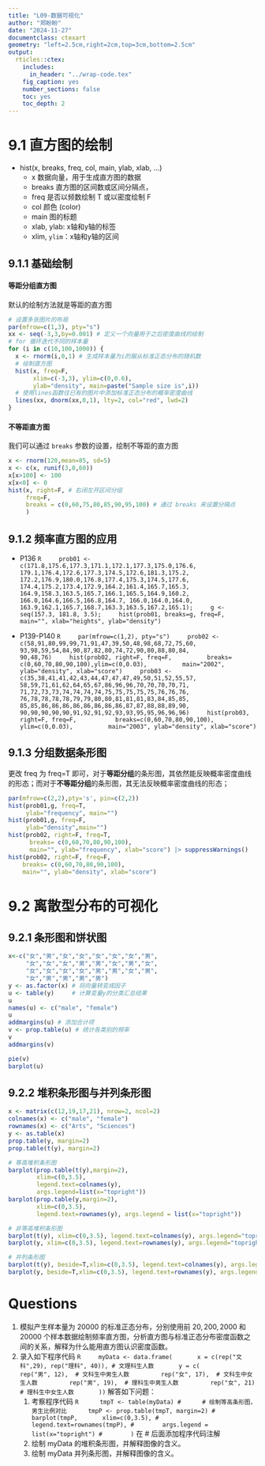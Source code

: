```yaml
---
title: "L09-数据可视化"
author: "郑盼盼"
date: "2024-11-27"
documentclass: ctexart
geometry: "left=2.5cm,right=2cm,top=3cm,bottom=2.5cm"
output:
  rticles::ctex:
    includes:
      in_header: "../wrap-code.tex"
    fig_caption: yes
    number_sections: false
    toc: yes
    toc_depth: 2
---
```


# 9.1 直方图的绘制
- hist(x, breaks, freq, col, main, ylab, xlab, ...)
  - x 数据向量，用于生成直方图的数据
  - breaks 直方图的区间数或区间分隔点，
  - freq 是否以频数绘制 T 或以密度绘制 F
  - col 颜色 (color)
  - main 图的标题
  - xlab, ylab: x轴和y轴的标签
  - xlim, `ylim`：x轴和y轴的区间

## 9.1.1 基础绘制
#### 等距分组直方图
默认的绘制方法就是等距的直方图
```R
# 设置多张图片的布局
par(mfrow=c(1,3), pty="s")
xx <- seq(-3,3,by=0.001) # 定义一个向量用于之后密度曲线的绘制
# for 循环迭代不同的样本量
for (i in c(10,100,1000)) {
  x <- rnorm(i,0,1) # 生成样本量为i的服从标准正态分布的随机数
  # 绘制直方图
  hist(x, freq=F,
       xlim=c(-3,3), ylim=c(0,0.6),
       ylab="density", main=paste("Sample size is",i))
  # 使用lines函数往已有的图片中添加标准正态分布的概率密度曲线
  lines(xx, dnorm(xx,0,1), lty=2, col="red", lwd=2)
}
```

#### 不等距直方图
我们可以通过 `breaks` 参数的设置，绘制不等距的直方图
```R
x <- rnorm(120,mean=85, sd=5)
x <- c(x, runif(3,0,60))
x[x>100] <- 100
x[x<0] <- 0
hist(x, right=F, # 右闭左开区间分组
     freq=F,
     breaks = c(0,60,75,80,85,90,95,100) # 通过 breaks 来设置分隔点
     )
```

## 9.1.2 频率直方图的应用
- P136
    ```R
    prob01 <- c(171.8,175.6,177.3,171.1,172.1,177.3,175.0,176.6,
         179.1,176.4,172.6,177.3,174.5,172.6,181.3,175.2,
         172.2,176.9,180.0,176.8,177.4,175.3,174.5,177.6,
         174.4,175.2,173.4,172.9,164.2,161.4,165.7,165.3,
         164.9,158.3,163.5,165.7,166.1,165.5,164.9,160.2,
         166.0,164.6,166.5,166.8,164.7, 166.0,164.0,164.0,
         163.9,162.1,165.7,168.7,163.3,163.5,167.2,165.1);
    g <- seq(157.3, 181.8, 3.5);
    hist(prob01, breaks=g, freq=F,
         main="", xlab="heights", ylab="density")
    ```

- P139-P140
    ```R
    par(mfrow=c(1,2), pty="s")
    prob02 <- c(58,91,80,99,99,71,91,47,39,50,48,98,68,72,75,60,
                93,98,59,54,84,90,87,82,80,74,72,90,80,88,80,84,
                90,48,76)
    hist(prob02, right=F, freq=F,
         breaks= c(0,60,70,80,90,100),ylim=c(0,0.03),
         main="2002", ylab="density", xlab="score")
    prob03 <- c(35,38,41,41,42,43,44,47,47,47,49,50,51,52,55,57,
                58,59,71,61,62,64,65,67,86,96,96,70,70,70,70,71,
                71,72,73,73,74,74,74,74,75,75,75,75,75,76,76,76,
                76,78,78,78,78,79,79,80,80,81,81,81,83,84,85,85,
                85,85,86,86,86,86,86,86,86,86,87,87,88,88,89,90,
                90,90,90,90,90,91,92,91,92,93,93,95,95,96,96,96)
    hist(prob03, right=F, freq=F, 
         breaks=c(0,60,70,80,90,100), ylim=c(0,0.03),
         main="2003", ylab="density", xlab="score")
    ```

## 9.1.3 分组数据条形图
更改 freq 为 freq=T 即可，对于**等距分组**的条形图，其依然能反映概率密度曲线的形态；而对于**不等距分组**的条形图，其无法反映概率密度曲线的形态；

```R
par(mfrow=c(2,2),pty='s', pin=c(2,2))
hist(prob01,g, freq=T,
     ylab="frequency", main="")
hist(prob01,g, freq=F,
     ylab="density",main="")
hist(prob02, right=F, freq=T,
      breaks= c(0,60,70,80,90,100),
      main="", ylab="frequency", xlab="score") |> suppressWarnings()
hist(prob02, right=F, freq=F,
    breaks= c(0,60,70,80,90,100),
    main="", ylab="density", xlab="score")
```

# 9.2 离散型分布的可视化
## 9.2.1 条形图和饼状图
```R
x<-c("女","男","女","女","女","女","女","男",
     "女","女","女","男","男","女","男","女",
     "女","女","女","女","男","男","女","男",
     "女","男","男","男","男")
y <- as.factor(x) # 将向量转变成因子
u <- table(y)     # 计算变量y的分类汇总结果
u
names(u) <- c("male", "female")
u
addmargins(u) # 添加合计项
v <- prop.table(u) # 统计各类别的频率
v
addmargins(v)

pie(v)
barplot(u)
```

## 9.2.2 堆积条形图与并列条形图
```R
x <- matrix(c(12,19,17,21), nrow=2, ncol=2)
colnames(x) <- c("male", "female")
rownames(x) <- c("Arts", "Sciences")
y <- as.table(x)
prop.table(y, margin=2)
prop.table(t(y), margin=2)

# 等高堆积条形图
barplot(prop.table(t(y),margin=2),
        xlim=c(0,3.5),
        legend.text=colnames(y),
        args.legend=list(x="topright"))
barplot(prop.table(y,margin=2),
        xlim=c(0,3.5),
        legend.text=rownames(y), args.legend = list(x="topright"))

# 非等高堆积条形图
barplot(t(y), xlim=c(0,3.5), legend.text=colnames(y), args.legend="topright")
barplot(y, xlim=c(0,3.5), legend.text=rownames(y), args.legend="topright")

# 并列条形图
barplot(t(y), beside=T,xlim=c(0,3.5), legend.text=colnames(y), args.legend="topright")
barplot(y, beside=T,xlim=c(0,3.5), legend.text=rownames(y), args.legend="topright")
```

# Questions
1. 模拟产生样本量为 $20000$ 的标准正态分布，分别使用前 $20, 200, 2000$ 和 $20000$ 个样本数据绘制频率直方图，分析直方图与标准正态分布密度函数之间的关系，解释为什么能用直方图认识密度函数。
2. 录入如下程序代码
    ```R
    myData <- data.frame(
      x = c(rep("文科",29), rep("理科", 40)), # 文理科生人数
      y = c(
        rep("男", 12),  # 文科生中男生人数
        rep("女", 17),  # 文科生中女生人数
        rep("男", 19),  # 理科生中男生人数
        rep("女", 21)   # 理科生中女生人数
      ))
    ```
        解答如下问题：
    1. 考察程序代码
        ```R
        tmpT <- table(myData) #
        # 绘制等高条形图，男生比例对比
        tmpP <- prop.table(tmpT, margin=2) # 
        barplot(tmpP,
         xlim=c(0,3.5), # 
         legend.text=rownames(tmpP), # 
         args.legend = list(x="topright") # 
         )
        ```
        在 # 后面添加程序代码注解
    2. 绘制 myData 的堆积条形图，并解释图像的含义。
    3. 绘制 myData 并列条形图，并解释图像的含义。

